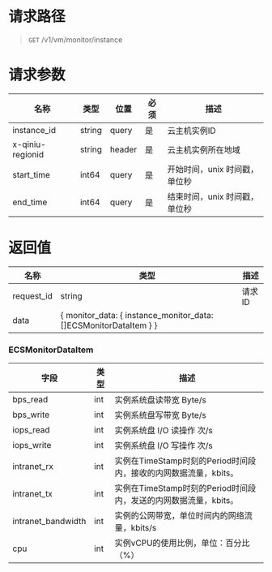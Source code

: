 
<style>.topic-content-wrap .topic-detail table thead th { word-break: keep-all; }</style>

# 请求路径
> `GET` /v1/vm/monitor/instance


# 请求参数
<table>
  <thead>
    <tr>
      <th>名称</th>
      <th>类型</th>
      <th>位置</th>
      <th>必须</th>
      <th>描述</th>
    </tr>
  </thead>
  <tbody>
   <tr>
      <td>instance_id</td>
      <td>string</td>
      <td>query</td>
      <td>是</td>
      <td>
      云主机实例ID
      </td>
    </tr>
     <tr>
      <td>x-qiniu-regionid</td>
      <td>string</td>
      <td>header</td>
      <td>是</td>
      <td>
      云主机实例所在地域
      </td>
    </tr>
 <tr>
      <td>start_time</td>
      <td>int64</td>
      <td>query</td>
      <td>是</td>
      <td>
      开始时间，unix 时间戳，单位秒
      </td>
    </tr>
     <tr>
      <td>end_time</td>
      <td>int64</td>
      <td>query</td>
      <td>是</td>
      <td>
      结束时间，unix 时间戳，单位秒
      </td>
    </tr>
  </tbody>
</table>


# 返回值
名称 | 类型 | 描述 
----- | ----- | -----
request_id | string | 请求 ID
data | { monitor_data: { instance_monitor_data: []ECSMonitorDataItem } } | 

### ECSMonitorDataItem

字段 | 类型 | 描述 
----- | ----- | -----
bps_read | int | 实例系统盘读带宽 Byte/s
bps_write | int | 实例系统盘写带宽 Byte/s
iops_read | int | 实例系统盘 I/O 读操作 次/s
iops_write | int | 实例系统盘 I/O 写操作 次/s
intranet_rx | int | 实例在TimeStamp时刻的Period时间段内，接收的内网数据流量，kbits。
intranet_tx | int | 实例在TimeStamp时刻的Period时间段内，发送的内网数据流量，kbits。
intranet_bandwidth | int | 实例的公网带宽，单位时间内的网络流量，kbits/s
cpu | int | 实例vCPU的使用比例，单位：百分比（%）

